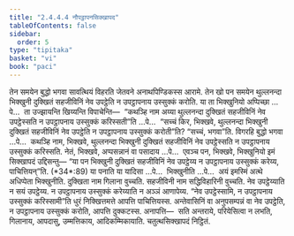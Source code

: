 ```yaml
---
title: "2.4.4.4 नौपट्ठापनसिक्खापद"
tableOfContents: false
sidebar:
  order: 5
type: "tipitaka"
basket: "vi"
book: "paci"
---
```



<DynamicBreadcrumb />

<Division number="946" book="paci">

<Paragraph number="2912" book="paci">
तेन समयेन बुद्धो भगवा सावत्थियं विहरति जेतवने अनाथपिण्डिकस्स आरामे. तेन खो पन समयेन थुल्लनन्दा भिक्खुनी दुक्खितं सहजीविनिं नेव उपट्ठेति न उपट्ठापनाय उस्सुक्कं करोति.
</Paragraph>

<Paragraph number="2913" book="paci">
या ता भिक्खुनियो अप्पिच्छा …पे…  ता उज्झायन्ति खिय्यन्ति विपाचेन्ति—  “कथञ्हि नाम अय्या थुल्लनन्दा दुक्खितं सहजीविनिं नेव उपट्ठेस्सति न उपट्ठापनाय उस्सुक्कं करिस्सती”ति …पे…  “सच्चं किर, भिक्खवे, थुल्लनन्दा भिक्खुनी दुक्खितं सहजीविनिं नेव उपट्ठेति न उपट्ठापनाय उस्सुक्कं करोती”ति? “सच्चं, भगवा”ति. विगरहि बुद्धो भगवा …पे…  कथञ्हि नाम, भिक्खवे, थुल्लनन्दा भिक्खुनी दुक्खितं सहजीविनिं नेव उपट्ठेस्सति न उपट्ठापनाय उस्सुक्कं करिस्सति. नेतं, भिक्खवे, अप्पसन्नानं वा पसादाय …पे…  एवञ्च पन, भिक्खवे, भिक्खुनियो इमं सिक्खापदं उद्दिसन्तु—
</Paragraph>

</Division>
<Division number="947" book="paci">

<Paragraph number="2914" book="paci">
<Emphasis>“या पन भिक्खुनी दुक्खितं सहजीविनिं नेव उपट्ठेय्य न उपट्ठापनाय उस्सुक्कं करेय्य, पाचित्तियन्”</Emphasis>ति. (*34*:<Emphasis>89</Emphasis>)
</Paragraph>

</Division>
<Division number="948" book="paci">

<Paragraph number="2915" book="paci">
<Emphasis>या पना</Emphasis>ति या यादिसा …पे…  <Emphasis>भिक्खुनी</Emphasis>ति …पे…  अयं इमस्मिं अत्थे अधिप्पेता भिक्खुनीति.
</Paragraph>

<Paragraph number="2916" book="paci">
<Emphasis>दुक्खिता</Emphasis> नाम गिलाना वुच्चति.
</Paragraph>

<Paragraph number="2917" book="paci">
<Emphasis>सहजीविनी</Emphasis> नाम सद्धिविहारिनी वुच्चति.
</Paragraph>

<Paragraph number="2918" book="paci">
<Emphasis>नेव उपट्ठेय्या</Emphasis>ति न सयं उपट्ठेय्य.
</Paragraph>

<Paragraph number="2919" book="paci">
<Emphasis>न उपट्ठापनाय उस्सुक्कं करेय्या</Emphasis>ति न अञ्ञं आणापेय्य.
</Paragraph>

<Paragraph number="2920" book="paci">
“नेव उपट्ठेस्सामि, न उपट्ठापनाय उस्सुक्कं करिस्सामी”ति धुरं निक्खित्तमत्ते आपत्ति पाचित्तियस्स. अन्तेवासिनिं वा अनुपसम्पन्नं वा नेव उपट्ठेति, न उपट्ठापनाय उस्सुक्कं करोति, आपत्ति दुक्कटस्स.
</Paragraph>

</Division>
<Division number="949" book="paci">

<Paragraph number="2921" book="paci">
अनापत्ति—  सति अन्तराये, परियेसित्वा न लभति, गिलानाय, आपदासु, उम्मत्तिकाय, आदिकम्मिकायाति.

</Paragraph>
</Division>

<Paragraph number="2922" type="center" book="paci">
चतुत्थसिक्खापदं निट्ठितं.
</Paragraph>